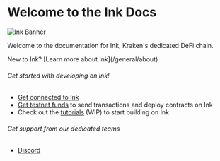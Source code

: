 
# Welcome to the Ink Docs

![Ink Banner](../images/ink-banner.png)

Welcome to the documentation for Ink, Kraken's dedicated DeFi chain.

<Callout type="info" emoji="ℹ️">
New to Ink? [Learn more about Ink](/general/about)
</Callout>

###### Get started with developing on Ink!
- [Get connected to Ink](/quick-start/get-connected)
- [Get testnet funds](/quick-start-faucets) to send transactions and deploy contracts on Ink
- Check out the [tutorials](/build/tutorials/deploy-a-smart-contract-using/foundry) (WIP) to start building on Ink

###### Get support from our dedicated teams
- <a href={URLS.discordUrl}>Discord</a>
